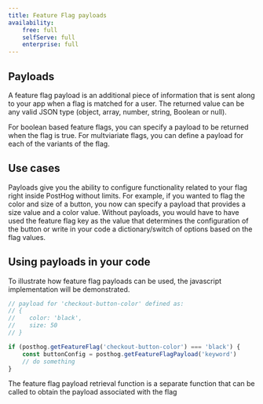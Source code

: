 ```yaml
---
title: Feature Flag payloads
availability:
    free: full
    selfServe: full
    enterprise: full
---
```


## Payloads

A feature flag payload is an additional piece of information that is sent along to your app when a flag is matched for a user. The returned value can be any valid JSON type (object, array, number, string, Boolean or null).

For boolean based feature flags, you can specify a payload to be returned when the flag is true. For multviariate flags, you can define a payload for each of the variants of the flag. 

## Use cases

Payloads give you the ability to configure functionality related to your flag right inside PostHog without limits. For example, if you wanted to flag the color and size of a button, you now can specify a payload that provides 
a size value and a color value. Without payloads, you would have to have used the feature flag key as the value that determines the configuration of the button or write in your code a dictionary/switch of options based on the flag values. 

## Using payloads in your code

To illustrate how feature flag payloads can be used, the javascript implementation will be demonstrated.

```js
// payload for 'checkout-button-color' defined as:
// {
//    color: 'black',
//    size: 50
// }

if (posthog.getFeatureFlag('checkout-button-color') === 'black') {
    const buttonConfig = posthog.getFeatureFlagPayload('keyword')
    // do something
}
```

The feature flag payload retrieval function is a separate function that can be called to obtain the payload associated with the flag
